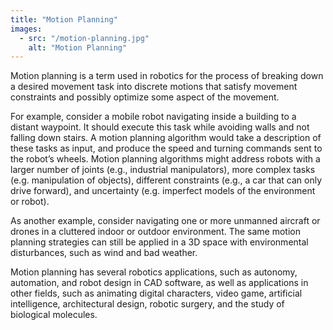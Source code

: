 ```yaml
---
title: "Motion Planning"
images:
  - src: "/motion-planning.jpg"
    alt: "Motion Planning"
---
```


Motion planning is a term used in robotics for the process of breaking down a desired movement task into discrete motions that satisfy movement constraints and possibly optimize some aspect of the movement.

For example, consider a mobile robot navigating inside a building to a distant waypoint. It should execute this task while avoiding walls and not falling down stairs. A motion planning algorithm would take a description of these tasks as input, and produce the speed and turning commands sent to the robot’s wheels. Motion planning algorithms might address robots with a larger number of joints (e.g., industrial manipulators), more complex tasks (e.g. manipulation of objects), different constraints (e.g., a car that can only drive forward), and uncertainty (e.g. imperfect models of the environment or robot).

As another example, consider navigating one or more unmanned aircraft or drones in a cluttered indoor or outdoor environment. The same motion planning strategies can still be applied in a 3D space with environmental disturbances, such as wind and bad weather.

Motion planning has several robotics applications, such as autonomy, automation, and robot design in CAD software, as well as applications in other fields, such as animating digital characters, video game, artificial intelligence, architectural design, robotic surgery, and the study of biological molecules.

